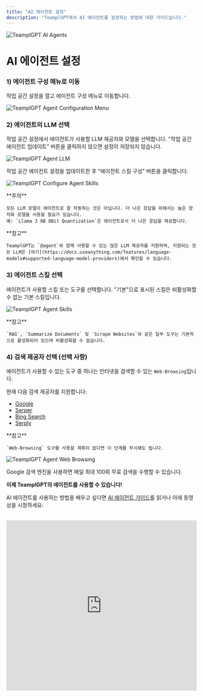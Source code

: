 ```yaml
---
title: "AI 에이전트 설정"
description: "TeamplGPT에서 AI 에이전트를 설정하는 방법에 대한 가이드입니다."
---
```



<Image
  src="/images/guides/ai-agents/setup.png"
  height={1080}
  width={1920}
  quality={100}
  alt="TeamplGPT AI Agents"
/>

# AI 에이전트 설정

### 1) 에이전트 구성 메뉴로 이동

작업 공간 설정을 열고 에이전트 구성 메뉴로 이동합니다.

<Image
  src="/images/anythingllm-setup/agent-configuration/configuration-menu.png"
  height={1080}
  width={1920}
  quality={100}
  alt="TeamplGPT Agent Configuration Menu"
/>

### 2) 에이전트의 LLM 선택

작업 공간 설정에서 에이전트가 사용할 LLM 제공자와 모델을 선택합니다. "작업 공간 에이전트 업데이트" 버튼을 클릭하지 않으면 설정이 저장되지 않습니다.

<Image
  src="/images/anythingllm-setup/agent-configuration/llm.png"
  height={1080}
  width={1920}
  quality={100}
  alt="TeamplGPT Agent LLM"
/>

작업 공간 에이전트 설정을 업데이트한 후 "에이전트 스킬 구성" 버튼을 클릭합니다.

<Image
  src="/images/anythingllm-setup/agent-configuration/configure-agent-skills-button.png"
  height={1080}
  width={1920}
  quality={100}
  alt="TeamplGPT Configure Agent Skills"
/>

<Callout type="error" emoji="️⚠️">
  **주의**

    모든 LLM 모델이 에이전트로 잘 작동하는 것은 아닙니다. 더 나은 응답을 위해서는 높은 양자화 모델을 사용할 필요가 있습니다.
    예: `Llama 3 8B 8Bit Quantization`은 에이전트로서 더 나은 응답을 제공합니다.

</Callout>

<Callout type="info" emoji="️ℹ️">
  **참고**

    TeamplGPT는 `@agent`와 함께 사용할 수 있는 많은 LLM 제공자를 지원하며, 지원되는 모든 LLM은 [여기](https://docs.useanything.com/features/language-models#supported-language-model-providers)에서 확인할 수 있습니다.

</Callout>

### 3) 에이전트 스킬 선택

에이전트가 사용할 스킬 또는 도구를 선택합니다. "기본"으로 표시된 스킬은 비활성화할 수 없는 기본 스킬입니다.

<Image
  src="/images/anythingllm-setup/agent-configuration/tools.png"
  height={1080}
  width={1920}
  quality={100}
  alt="TeamplGPT Agent Skills"
/>

<Callout type="info" emoji="️ℹ️">
  **참고**

    `RAG`, `Summarize Documents` 및 `Scrape Websites`와 같은 일부 도구는 기본적으로 활성화되어 있으며 비활성화할 수 없습니다.

</Callout>

### 4) 검색 제공자 선택 (선택 사항)

에이전트가 사용할 수 있는 도구 중 하나는 인터넷을 검색할 수 있는 `Web-Browsing`입니다.

현재 다음 검색 제공자를 지원합니다:

- [Google](https://www.google.com/)
- [Serper](https://serper.dev/)
- [Bing Search](https://azure.microsoft.com/en-us/pricing/details/cognitive-services/bing-entity-search-api/)
- [Serply](https://serply.io/)

<Callout type="info" emoji="️ℹ️">
  **참고**

    `Web-Browsing` 도구를 사용할 계획이 없다면 이 단계를 무시해도 됩니다.

</Callout>

<Image
  src="/images/anythingllm-setup/agent-configuration/search.png"
  height={1080}
  width={1920}
  quality={100}
  alt="TeamplGPT Agent Web Browsing"
/>

Google 검색 엔진을 사용하면 매일 최대 100회 무료 검색을 수행할 수 있습니다.

**이제 TeamplGPT의 에이전트를 사용할 수 있습니다!**

AI 에이전트를 사용하는 방법을 배우고 싶다면 [AI 에이전트 가이드](/agent/usage)를 읽거나 아래 동영상을 시청하세요:

<br />

<iframe
  width="100%"
  height="450"
  src="https://www.youtube.com/embed/4UFrVvy7VlA?si=TtWQ-Sg5fxytVsKI"
  title="YouTube video player"
  frameborder="0"
  allow="accelerometer; autoplay; clipboard-write; encrypted-media; gyroscope; picture-in-picture; web-share"
  referrerpolicy="strict-origin-when-cross-origin"
  allowfullscreen
></iframe>
